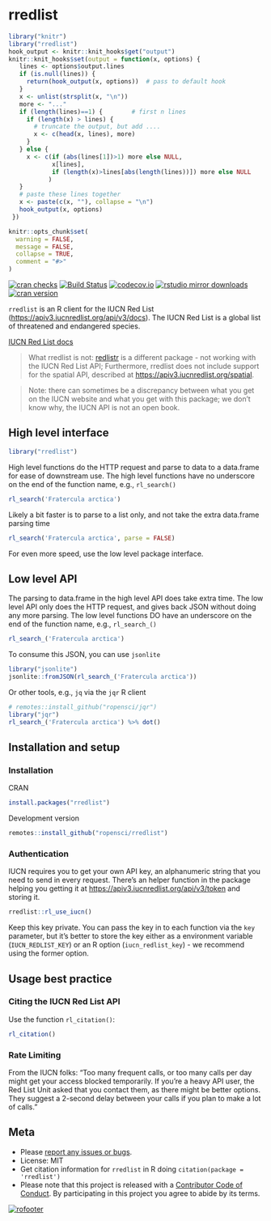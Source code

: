 rredlist
========

```r
library("knitr")
library("rredlist")
hook_output <- knitr::knit_hooks$get("output")
knitr::knit_hooks$set(output = function(x, options) {
   lines <- options$output.lines
   if (is.null(lines)) {
     return(hook_output(x, options))  # pass to default hook
   }
   x <- unlist(strsplit(x, "\n"))
   more <- "..."
   if (length(lines)==1) {        # first n lines
     if (length(x) > lines) {
       # truncate the output, but add ....
       x <- c(head(x, lines), more)
     }
   } else {
     x <- c(if (abs(lines[1])>1) more else NULL,
            x[lines],
            if (length(x)>lines[abs(length(lines))]) more else NULL
           )
   }
   # paste these lines together
   x <- paste(c(x, ""), collapse = "\n")
   hook_output(x, options)
 })

knitr::opts_chunk$set(
  warning = FALSE,
  message = FALSE,
  collapse = TRUE,
  comment = "#>"
)
```

[![cran checks](https://cranchecks.info/badges/worst/rredlist)](https://cranchecks.info/pkgs/rredlist)
[![Build Status](https://travis-ci.org/ropensci/rredlist.svg?branch=master)](https://travis-ci.org/ropensci/rredlist)
[![codecov.io](https://codecov.io/github/ropensci/rredlist/coverage.svg?branch=master)](https://codecov.io/github/ropensci/rredlist?branch=master)
[![rstudio mirror downloads](https://cranlogs.r-pkg.org/badges/rredlist)](https://github.com/metacran/cranlogs.app)
[![cran version](https://www.r-pkg.org/badges/version/rredlist)](https://cran.r-project.org/package=rredlist)

`rredlist` is an R client for the IUCN Red List (<https://apiv3.iucnredlist.org/api/v3/docs>). 
The IUCN Red List is a global list of threatened and endangered species.

[IUCN Red List docs][docs]

> What rredlist is not: [redlistr][] is a different package - not working with the IUCN Red List API; Furthermore, rredlist does not include support for the spatial API, described at
<https://apiv3.iucnredlist.org/spatial>.

> Note: there can sometimes be a discrepancy between what you get on the IUCN website and what
> you get with this package; we don't know why, the IUCN API is not an open book.

## High level interface

```r
library("rredlist")
```

High level functions do the HTTP request and parse to data to a data.frame for ease
of downstream use. The high level functions have no underscore on the end
of the function name, e.g., `rl_search()`

```r
rl_search('Fratercula arctica')
```

Likely a bit faster is to parse to a list only, and not take the extra data.frame parsing time

```r
rl_search('Fratercula arctica', parse = FALSE)
```

For even more speed, use the low level package interface.

## Low level API

The parsing to data.frame in the high level API does take extra time. The low level API
only does the HTTP request, and gives back JSON without doing any more parsing. The low level functions DO have an underscore on the end
of the function name, e.g., `rl_search_()`

```r
rl_search_('Fratercula arctica')
```

To consume this JSON, you can use `jsonlite`

```r
library("jsonlite")
jsonlite::fromJSON(rl_search_('Fratercula arctica'))
```

Or other tools, e.g., `jq` via the `jqr` R client

```r
# remotes::install_github("ropensci/jqr")
library("jqr")
rl_search_('Fratercula arctica') %>% dot()
```

## Installation and setup

### Installation

CRAN

```r
install.packages("rredlist")
```

Development version

```r
remotes::install_github("ropensci/rredlist")
```

### Authentication

IUCN requires you to get your own API key, an alphanumeric string that you need to send in every request. There's an helper function in the package helping you getting it at <https://apiv3.iucnredlist.org/api/v3/token> and storing it.

```r
rredlist::rl_use_iucn()
```

Keep this key private. You can pass the key in to each function via the `key` parameter, but it's better to store the key either as a environment variable (`IUCN_REDLIST_KEY`) or an R option (`iucn_redlist_key`) - we recommend using the former option.

## Usage best practice

### Citing the IUCN Red List API

Use the function `rl_citation()`:

```r
rl_citation()
```


### Rate Limiting

From the IUCN folks: "Too many frequent calls, or too many calls per day
might get your access blocked temporarily. If you're a heavy API user, the
Red List Unit asked that you contact them, as there might be better options.
They suggest a 2-second delay between your calls if you plan to make a
lot of calls."

## Meta

* Please [report any issues or bugs](https://github.com/ropensci/rredlist/issues).
* License: MIT
* Get citation information for `rredlist` in R doing `citation(package = 'rredlist')`
* Please note that this project is released with a [Contributor Code of Conduct][coc]. By participating in this project you agree to abide by its terms.

[![rofooter](https://ropensci.org/public_images/github_footer.png)](https://ropensci.org)



[docs]: http://apiv3.iucnredlist.org/api/v3/docs
[token]: https://apiv3.iucnredlist.org/api/v3/token
[redlistr]: https://github.com/red-list-ecosystem/redlistr
[coc]: https://github.com/ropensci/rredlist/blob/master/CODE_OF_CONDUCT.md

